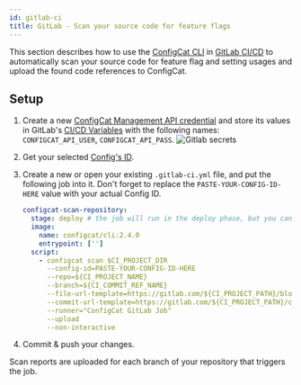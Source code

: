 ```yaml
---
id: gitlab-ci
title: GitLab - Scan your source code for feature flags
---
```


This section describes how to use the [ConfigCat CLI](../cli.mdx) in <a target="_blank" href="https://docs.gitlab.com/ee/ci/">GitLab CI/CD</a>
to automatically scan your source code for feature flag and setting usages and upload the found code references to ConfigCat.

## Setup

1. Create a new <a target="_blank" href="https://app.configcat.com/my-account/public-api-credentials">ConfigCat Management API credential</a> and store its values in GitLab's <a target="_blank" href="https://docs.gitlab.com/ee/ci/variables/">CI/CD Variables</a> with the following names: `CONFIGCAT_API_USER`, `CONFIGCAT_API_PASS`.
   <img src="/docs/assets/cli/scan/gl_secrets.png" alt="Gitlab secrets" decoding="async" loading="lazy" />

2. Get your selected [Config's ID](overview.mdx#config-id).

3. Create a new or open your existing `.gitlab-ci.yml` file, and put the following job into it.
   Don't forget to replace the `PASTE-YOUR-CONFIG-ID-HERE` value with your actual Config ID.

   ```yaml
   configcat-scan-repository:
     stage: deploy # the job will run in the deploy phase, but you can choose from any other phases you have
     image:
       name: configcat/cli:2.4.0
       entrypoint: ['']
     script:
       - configcat scan $CI_PROJECT_DIR
         --config-id=PASTE-YOUR-CONFIG-ID-HERE
         --repo=${CI_PROJECT_NAME}
         --branch=${CI_COMMIT_REF_NAME}
         --file-url-template=https://gitlab.com/${CI_PROJECT_PATH}/blob/{commitHash}/{filePath}#L{lineNumber}
         --commit-url-template=https://gitlab.com/${CI_PROJECT_PATH}/commit/{commitHash}
         --runner="ConfigCat GitLab Job"
         --upload
         --non-interactive
   ```

4. Commit & push your changes.

Scan reports are uploaded for each branch of your repository that triggers the job.
